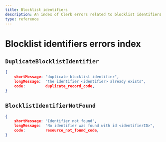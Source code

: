 ```yaml
---
title: Blocklist identifiers
description: An index of Clerk errors related to blocklist identifiers.
type: reference
---
```


# Blocklist identifiers errors index

## `DuplicateBlocklistIdentifier`

```json
{
    shortMessage: "duplicate blocklist identifier",
    longMessage:  "the identifier <identifier> already exists",
    code:         duplicate_record_code,
}
```

## `BlocklistIdentifierNotFound`

```json
{
    shortMessage: "Identifier not found",
    longMessage:  "No identifier was found with id <identifierID>",
    code:         resource_not_found_code,
}